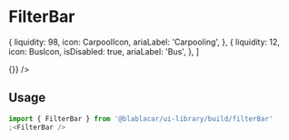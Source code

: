 
<Meta title="Widget|FilterBar" />

# FilterBar

  {
    liquidity: 98,
    icon: CarpoolIcon,
    ariaLabel: 'Carpooling',
  },
  {
    liquidity: 12,
    icon: BusIcon,
    isDisabled: true,
    ariaLabel: 'Bus',
  },
]

<Preview>
  <Story name="Default">
    <FilterBar supplyInfo={supplyInfo} ctaText="See rides" onClick={() => {}} />
  </Story>
</Preview>

## Usage

```jsx
import { FilterBar } from '@blablacar/ui-library/build/filterBar'
;<FilterBar />
```

<Props of={FilterBar} />
